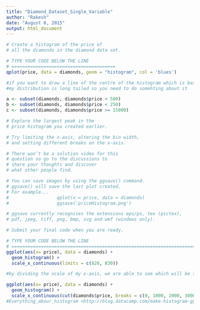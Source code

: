 ```yaml
---
title: "Diamond_Dataset_Single_Variable"
author: "Rakesh"
date: "August 8, 2015"
output: html_document
---
```

```r

# Create a histogram of the price of
# all the diamonds in the diamond data set.

# TYPE YOUR CODE BELOW THE LINE
# =======================================
qplot(price, data = diamonds, geom = "histogram", col = 'blues')

#if you want to draw a line of the centre of the histogram which is basically your median then you can do something like this one :
#my distribution is long tailed so you need to do somehting about it 
```

```r
a <- subset(diamonds, diamonds$price < 500)
b <- subset(diamonds, diamonds$price < 250)
c <- subset(diamonds, diamonds$price >= 15000)
```

```r
# Explore the largest peak in the
# price histogram you created earlier.

# Try limiting the x-axis, altering the bin width,
# and setting different breaks on the x-axis.

# There won’t be a solution video for this
# question so go to the discussions to
# share your thoughts and discover
# what other people find.

# You can save images by using the ggsave() command.
# ggsave() will save the last plot created.
# For example...
#                  qplot(x = price, data = diamonds)
#                  ggsave('priceHistogram.png')

# ggsave currently recognises the extensions eps/ps, tex (pictex),
# pdf, jpeg, tiff, png, bmp, svg and wmf (windows only).

# Submit your final code when you are ready.

# TYPE YOUR CODE BELOW THE LINE
# ======================================================================
ggplot(aes(x= price), data = diamonds) + 
  geom_histogram() + 
  scale_x_continuous(limits = c(826, 830))

#by dividing the scale of my x-axis, we are able to see which will be the peak values 

```

```r
ggplot(aes(x= price), data = diamonds) + 
  geom_histogram() + 
  scale_x_continuous(cut(diamonds$price, breaks = c(0, 1000, 2000, 3000)))
#Everything_abour_histogram <http://blog.datacamp.com/make-histogram-ggplot2/>
```










